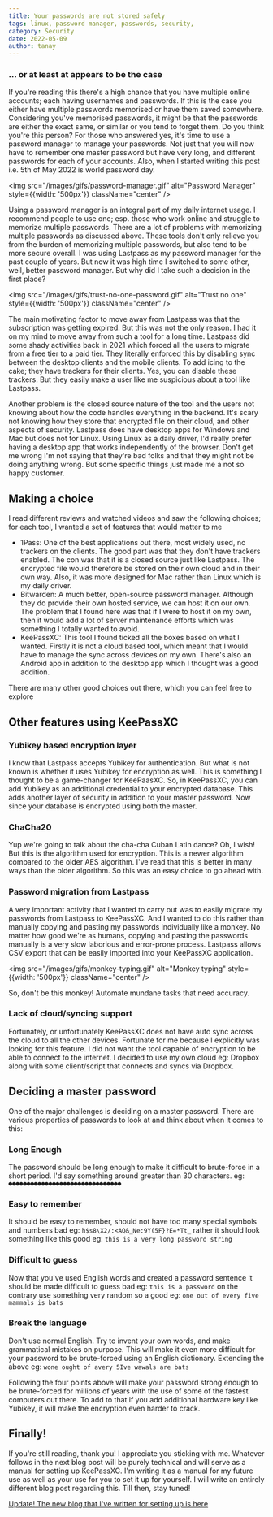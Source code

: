 ```yaml
---
title: Your passwords are not stored safely
tags: linux, password manager, passwords, security,
category: Security
date: 2022-05-09
author: tanay
---
```


### ... or at least at appears to be the case

If you're reading this there's a high chance that you have multiple online accounts; each having usernames and passwords. If this is the case you either have multiple passwords memorised or have them saved somewhere. Considering you've memorised passwords, it might be that the passwords are either the exact same, or similar or you tend to forget them. Do you think you're this person? For those who answered yes, it's time to use a password manager to manage your passwords. Not just that you will now have to remember one master password but have very long, and different passwords for each of your accounts. Also, when I started writing this post i.e. 5th of May 2022 is world password day.

<img src="/images/gifs/password-manager.gif" alt="Password Manager" style={{width: '500px'}} className="center" />

Using a password manager is an integral part of my daily internet usage. I recommend people to use one; esp. those who work online and struggle to memorize multiple passwords. There are a lot of problems with memorizing multiple passwords as discussed above. These tools don't only relieve you from the burden of memorizing multiple passwords, but also tend to be more secure overall. I was using Lastpass as my password manager for the past couple of years. But now it was high time I switched to some other, well, better password manager. But why did I take such a decision in the first place?

<img src="/images/gifs/trust-no-one-password.gif" alt="Trust no one" style={{width: '500px'}} className="center" />

The main motivating factor to move away from Lastpass was that the subscription was getting expired. But this was not the only reason. I had it on my mind to move away from such a tool for a long time. Lastpass did some shady activities back in 2021 which forced all the users to migrate from a free tier to a paid tier. They literally enforced this by disabling sync between the desktop clients and the mobile clients. To add icing to the cake; they have trackers for their clients. Yes, you can disable these trackers. But they easily make a user like me suspicious about a tool like Lastpass.

Another problem is the closed source nature of the tool and the users not knowing about how the code handles everything in the backend. It's scary not knowing how they store that encrypted file on their cloud, and other aspects of security. Lastpass does have desktop apps for Windows and Mac but does not for Linux. Using Linux as a daily driver, I'd really prefer having a desktop app that works independently of the browser. Don't get me wrong I'm not saying that they're bad folks and that they might not be doing anything wrong. But some specific things just made me a not so happy customer.

## Making a choice

I read different reviews and watched videos and saw the following choices; for each tool, I wanted a set of features that would matter to me

- 1Pass: One of the best applications out there, most widely used, no trackers on the clients. The good part was that they don't have trackers enabled. The con was that it is a closed source just like Lastpass. The encrypted file would therefore be stored on their own cloud and in their own way. Also, it was more designed for Mac rather than Linux which is my daily driver.
- Bitwarden: A much better, open-source password manager. Although they do provide their own hosted service, we can host it on our own. The problem that I found here was that if I were to host it on my own, then it would add a lot of server maintenance efforts which was something I totally wanted to avoid.
- KeePassXC: This tool I found ticked all the boxes based on what I wanted. Firstly it is not a cloud based tool, which meant that I would have to manage the sync across devices on my own. There's also an Android app in addition to the desktop app which I thought was a good addition.

There are many other good choices out there, which you can feel free to explore

## Other features using KeePassXC

### Yubikey based encryption layer
I know that Lastpass accepts Yubikey for authentication. But what is not known is whether it uses Yubikey for encryption as well. This is something I thought to be a game-changer for KeePaasXC. So, in KeePassXC, you can add Yubikey as an additional credential to your encrypted database. This adds another layer of security in addition to your master password. Now since your database is encrypted using both the master.

### ChaCha20
Yup we're going to talk about the cha-cha Cuban Latin dance? Oh, I wish! But this is the algorithm used for encryption. This is a newer algorithm compared to the older AES algorithm. I've read that this is better in many ways than the older algorithm. So this was an easy choice to go ahead with.

### Password migration from Lastpass
A very important activity that I wanted to carry out was to easily migrate my passwords from Lastpass to KeePassXC. And I wanted to do this rather than manually copying and pasting my passwords individually like a monkey. No matter how good we're as humans, copying and pasting the passwords manually is a very slow laborious and error-prone process. Lastpass allows CSV export that can be easily imported into your KeePassXC application.

<img src="/images/gifs/monkey-typing.gif" alt="Monkey typing" style={{width: '500px'}} className="center" />

So, don't be this monkey! Automate mundane tasks that need accuracy.

### Lack of cloud/syncing support
Fortunately, or unfortunately KeePassXC does not have auto sync across the cloud to all the other devices. Fortunate for me because I explicitly was looking for this feature. I did not want the tool capable of encryption to be able to connect to the internet. I decided to use my own cloud eg: Dropbox along with some client/script that connects and syncs via Dropbox.

## Deciding a master password

One of the major challenges is deciding on a master password. There are various properties of passwords to look at and think about when it comes to this:

### Long Enough
The password should be long enough to make it difficult to brute-force in a short period. I'd say something around greater than 30 characters. eg: `●●●●●●●●●●●●●●●●●●●●●●●●●●●●●●●`

### Easy to remember 
It should be easy to remember, should not have too many special symbols and numbers bad eg: `h$s8\X2/:<AQ&_Ne:9Y(5F}?E=*Tt_` rather it should look something like this good eg: `this is a very long password string`

### Difficult to guess
Now that you've used English words and created a password sentence it should be made difficult to guess bad eg: `this is a password` on the contrary use something very random so a good eg: `one out of every five mammals is bats`

### Break the language
Don't use normal English. Try to invent your own words, and make grammatical mistakes on purpose. This will make it even more difficult for your password to be brute-forced using an English dictionary. Extending the above eg: `wone ought of avery 5Ive wawals are bats`

Following the four points above will make your password strong enough to be brute-forced for millions of years with the use of some of the fastest computers out there. To add to that if you add additional hardware key like Yubikey, it will make the encryption even harder to crack.

## Finally!

If you're still reading, thank you! I appreciate you sticking with me. Whatever follows in the next blog post will be purely technical and will serve as a manual for setting up KeePassXC. I'm writing it as a manual for my future use as well as your use for you to set it up for yourself. I will write an entirely different blog post regarding this. Till then, stay tuned!

[Update! The new blog that I've written for setting up is here](./2022-07-01-password-management-setup.md)

<script src="https://giscus.app/client.js"
        data-repo="tanayseven/tanayseven.github.io"
        data-repo-id="MDEwOlJlcG9zaXRvcnkyOTAyNjM1OA=="
        data-category="General"
        data-category-id="DIC_kwDOAbroNs4COT7e"
        data-mapping="pathname"
        data-reactions-enabled="1"
        data-emit-metadata="1"
        data-input-position="top"
        data-theme="dark"
        data-lang="en"
        data-loading="lazy"
        crossOrigin="anonymous"
        async>
</script>
